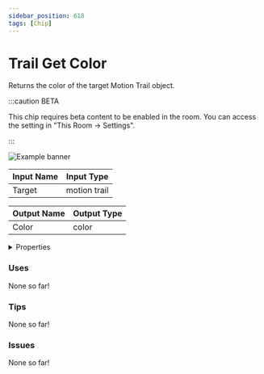 ```yaml
---
sidebar_position: 618
tags: [Chip]
---
```


# Trail Get Color

Returns the color of the target Motion Trail object.

:::caution BETA

This chip requires beta content to be enabled in the room. You can access the setting in "This Room -> Settings".

:::

![Example banner](./assets/f8c16cc7-ceaf-471a-b196-5d46ec7ab72a.svg)

| Input Name | Input Type |
|-----------|-----------|
| Target | motion trail |

| Output Name | Output Type |
|-----------|-----------|
| Color | color |


<details>
  <summary>Properties</summary>
  <div>
    <div>
    <table>
      <thead>
        <tr>
          <th>Is beta required?</th>
          <th>✅</th>
        </tr>
        <tr>
          <th>Is this chip a trolling risk?</th>
          <th>❌</th>
        </tr>
        <tr>
          <th>Chip UUID</th>
          <th>f8c16cc7-ceaf-471a-b196-5d46ec7ab72a</th>
        </tr>
      </thead>
    </table>
    </div>
  </div>
</details>

### Uses

None so far!

### Tips

None so far!

### Issues

None so far!